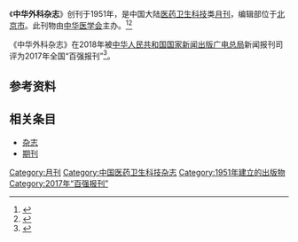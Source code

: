 {{Infobox journal
| title         = 中华外科杂志
| former_name   =外科学报
| frequency     = 月刊
| country       = [[中国大陆|中国大陆]]
| publisher     = [[中华医学会|中华医学会]]
| language =
| native_title =
| abbreviation =N/A
| impact        = 
| history =1951年起至今
| ISSN = 0529-5815
| CN            = 11-2139/R
| CODEN =CHWCAJ
| website       = 
}}
《'''中华外科杂志'''》创刊于1951年，是中国大陆[[医药卫生科技|医药卫生科技]]类[[杂志#出版|月刊]]，编辑部位于[[北京市|北京市]]。此刊物由[[中华医学会|中华医学会]]主办。<ref name="知网1">{{Cite web|title=中华外科杂志|url=https://navi.cnki.net/knavi/JournalDetail?pcode=CJFD&pykm=ZHWK|accessdate=2021-02-02|work=navi.cnki.net|publisher=[[中国知网|中国知网]]}}</ref><ref name="维普1">{{Cite web|title=中华外科杂志 - 维普中文期刊|url=http://www.cqvip.com/qikan/Detail.aspx?gch=91089X|accessdate=2021-02-02|author=|date=|format=|publisher=[[维普|维普]]|language=}}</ref>

《中华外科杂志》在2018年被[[中华人民共和国国家新闻出版广电总局|中华人民共和国国家新闻出版广电总局]]新闻报刊司评为2017年全国“百强报刊”<ref>{{Cite web|title=2017年全国“百强报刊”推荐名单开始公示|url=http://www.ce.cn/culture/gd/201801/16/t20180116_27756145.shtml|accessdate=2021-02-10|author=赵新乐（中国新闻出版广电报）|date=2018-01-16|format=|work=www.ce.cn|publisher=[[中国经济网|中国经济网]]|language=|archive-date=2020-11-05|archive-url=https://web.archive.org/web/20201105014543/http://www.ce.cn/culture/gd/201801/16/t20180116_27756145.shtml|dead-url=no}}</ref>。
== 参考资料 ==
{{reflist|2}}

== 相关条目 ==

* [[杂志|杂志]]
* [[期刊|期刊]]

{{全国百强报刊|2017}}
{{Academic-journal-stub}}

[[Category:月刊|Category:月刊]]
[[Category:中国医药卫生科技杂志|Category:中国医药卫生科技杂志]]
[[Category:1951年建立的出版物|Category:1951年建立的出版物]]
[[Category:2017年“百强报刊”|Category:2017年“百强报刊”]]